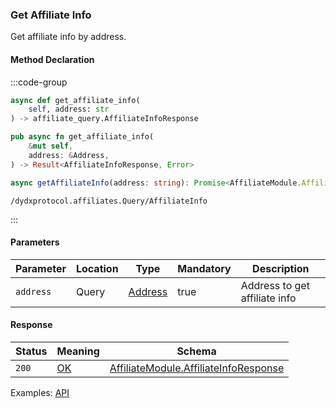### Get Affiliate Info

Get affiliate info by address.

#### Method Declaration

:::code-group

```python [Python]
async def get_affiliate_info(
    self, address: str
) -> affiliate_query.AffiliateInfoResponse
```

```rust [Rust]
pub async fn get_affiliate_info(
    &mut self,
    address: &Address,
) -> Result<AffiliateInfoResponse, Error>
```

```typescript [TypeScript]
async getAffiliateInfo(address: string): Promise<AffiliateModule.AffiliateInfoResponse>
```

```uri
/dydxprotocol.affiliates.Query/AffiliateInfo
```
:::

#### Parameters

| Parameter | Location  | Type      | Mandatory | Description                   |
| --------- | --------- | --------- | --------- | ----------------------------- |
| `address` | Query     | [Address] | true      | Address to get affiliate info |

#### Response

| Status    | Meaning   | Schema                                    |
| --------- | --------- | ----------------------------------------- |
| `200`     | [OK]      | [AffiliateModule.AffiliateInfoResponse]   |

Examples: [API]

[API]: https://test-dydx-rest.kingnodes.com/dydxprotocol/affiliates/affiliate_info/dydx14zzueazeh0hj67cghhf9jypslcf9sh2n5k6art

[OK]: /types/ok
[AffiliateModule.AffiliateInfoResponse]: /types/cosmos
[Address]: /types/address
